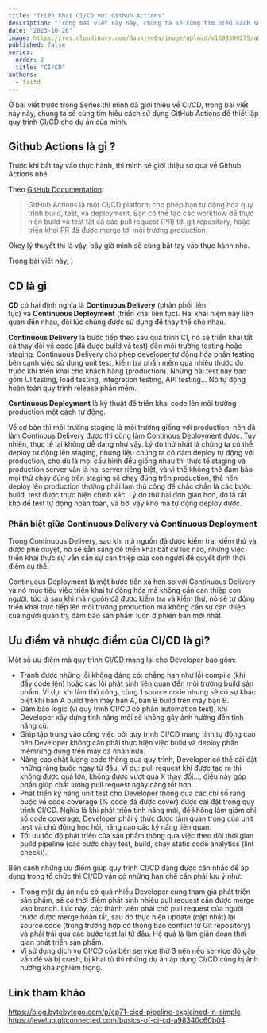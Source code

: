 ```yaml
---
title: "Triển khai CI/CD với Github Actions"
description: "Trong bài viết này này, chúng ta sẽ cùng tìm hiểu cách sử dụng GitHub Actions để thiết lập quy trình CI/CD cho dự án của mình."
date: "2023-10-26"
image: https://res.cloudinary.com/daukjyo6s/image/upload/v1698300275/a0392cd2-a9b4-4c12-8c12-5250127d7df2_1280x1679_hdenos.jpg
published: false
series:
  order: 2
  title: "CI/CD"
authors:
  - taitd
---
```


Ở bài viết trước trong Series thì mình đã giới thiệu về CI/CD, trong bài viết này này, chúng ta sẽ cùng tìm hiểu cách sử dụng GitHub Actions để thiết lập quy trình CI/CD cho dự án của mình.

## Github Actions là gì ?

Trước khi bắt tay vào thực hành, thì mình sẽ giới thiệu sơ qua về Github Actions nhé.

Theo [GitHub Documentation](https://docs.github.com/en/actions/learn-github-actions/understanding-github-actions):

> GitHub Actions là một CI/CD platform cho phép bạn tự động hóa quy trình build, test, và deployment. Bạn có thể tạo các workflow để thực hiện build và test tất cả các pull request (PR) tới git repository, hoặc triển khai PR đã được merge tới môi trường production.

Okey lý thuyết thì là vậy, bây giờ mình sẽ cùng bắt tay vào thực hành nhé.

Trong bài viết này,
)

## CD là gì

**CD** có hai định nghĩa là **Continuous Delivery** (phân phối liên tục) và **Continuous Deployment** (triển khai liên tục). Hai khái niệm này liên quan đến nhau, đôi lúc chúng được sử dụng để thay thế cho nhau.

**Continuous Delivery** là bước tiếp theo sau quá trình CI, nó sẽ triển khai tất cả thay đổi về code (đã được build và test) đến môi trường testing hoặc staging. Continuous Delivery cho phép developer tự động hóa phần testing bên cạnh việc sử dụng unit test, kiểm tra phần mềm qua nhiều thước đo trước khi triển khai cho khách hàng (production). Những bài test này bao gồm UI testing, load testing, integration testing, API testing... Nó tự động hoàn toàn quy trình release phần mềm.

**Continuous Deployment** là kỹ thuật để triển khai code lên môi trường production một cách tự động.

Về cơ bản thì môi trường staging là môi trường giống với production, nên đã làm Continous Delivery được thì cũng làm Continous Deployment được. Tuy nhiên, thực tế lại không dễ dàng như vậy. Lý do thứ nhất là chúng ta có thể deploy tự động lên staging, nhưng liệu chúng ta có dám deploy tự động với production, cho dù là mọi cấu hình đều giống nhau thì thực tế staging và production server vẫn là hai server riêng biệt, và vì thế không thể đảm bảo mọi thứ chạy đúng trên staging sẽ chạy đúng trên production, thế nên deploy lên production thường phải làm thủ công để chắc chắn là các bước build, test được thực hiện chính xác. Lý do thứ hai đơn giản hơn, đó là rất khó để test tự động hoàn toàn, và bởi vậy khó mà tự động deploy được.

### Phân biệt giữa Continuous Delivery và Continuous Deployment

Trong Continuous Delivery, sau khi mã nguồn đã được kiểm tra, kiểm thử và được phê duyệt, nó sẽ sẵn sàng để triển khai bất cứ lúc nào, nhưng việc triển khai thực sự vẫn cần sự can thiệp của con người để quyết định thời điểm cụ thể.

Continuous Deployment là một bước tiến xa hơn so với Continuous Delivery và nó mục tiêu việc triển khai tự động hóa mà không cần can thiệp con người, tức là sau khi mã nguồn đã được kiểm tra và kiểm thử, nó sẽ tự động triển khai trực tiếp lên môi trường production mà không cần sự can thiệp của người quản trị, đảm bảo sản phẩm luôn ở phiên bản mới nhất.

## Ưu điểm và nhược điểm của CI/CD là gì?

Một số ưu điểm mà quy trình CI/CD mang lại cho Developer bao gồm:

- Tránh được những lỗi không đáng có: chẳng hạn như lỗi compile (khi đẩy code lên) hoặc các lỗi phát sinh liên quan đến môi trường build sản phẩm. Ví dụ: khi làm thủ công, cùng 1 source code nhưng sẽ có sự khác biệt khi bạn A build trên máy bạn A, bạn B build trên máy bạn B.
- Đảm bảo logic (vì quy trình CI/CD có phần automation test), khi Developer xây dựng tính năng mới sẽ không gây ảnh hưởng đến tính năng cũ.
- Giúp tập trung vào công việc bởi quy trình CI/CD mang tính tự động cao nên Developer không cần phải thực hiện việc build và deploy phần mềm/ứng dụng trên máy cá nhân nữa.
- Nâng cao chất lượng code thông qua quy trình, Developer có thể cài đặt những ràng buộc ngay từ đầu. Ví dụ: pull request khi được tạo ra thì không được quá lớn, không được vượt quá X thay đổi…, điều này góp phần giúp chất lượng pull request ngày càng tốt hơn.
- Phát triển kỹ năng unit test cho Developer thông qua các chỉ số ràng buộc về code coverage (% code đã được cover) được cài đặt trong quy trình CI/CD. Nghĩa là khi phát triển tính năng mới, để không làm giảm chỉ số code coverage, Developer phải ý thức được tầm quan trọng của unit test và chủ động học hỏi, nâng cao các kỹ năng liên quan.
- Tối ưu tốc độ phát triển của sản phẩm thông qua việc theo dõi thời gian build pipeline (các bước chạy test, build, chạy static code analytics (lint check)).

Bên cạnh những ưu điểm giúp quy trình CI/CD đáng được cân nhắc để áp dụng trong tổ chức thì CI/CD vẫn có những hạn chế cần phải lưu ý như:

- Trong một dự án nếu có quá nhiều Developer cùng tham gia phát triển sản phẩm, sẽ có thời điểm phát sinh nhiều pull request cần được merge vào branch. Lúc này, các thành viên phải chờ pull request của người trước được merge hoàn tất, sau đó thực hiện update (cập nhật) lại source code (trong trường hợp có thông báo conflict từ Git repository) và phải trải qua các bước test lại từ đầu. Hệ quả là làm gián đoạn thời gian phát triển sản phẩm.
- Vì sử dụng dịch vụ CI/CD của bên service thứ 3 nên nếu service đó gặp vấn đề và bị crash, bị khai tử thì những dự án áp dụng CI/CD cũng bị ảnh hưởng khá nghiêm trọng.

## Link tham khảo

https://blog.bytebytego.com/p/ep71-cicd-pipeline-explained-in-simple
https://levelup.gitconnected.com/basics-of-ci-cd-a98340c60b04
